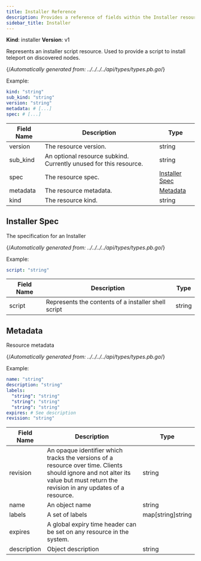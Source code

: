 ```yaml
---
title: Installer Reference
description: Provides a reference of fields within the Installer resource, which you can manage with tctl.
sidebar_title: Installer
---
```


**Kind**: installer
**Version**: v1

Represents an installer script resource. Used to provide a script to install teleport on discovered nodes.

{/*Automatically generated from: ../../../../api/types/types.pb.go*/}

Example:

```yaml
kind: "string"
sub_kind: "string"
version: "string"
metadata: # [...]
spec: # [...]
```
|Field Name|Description|Type|
|---|---|---|
|version|The resource version.|string|
|sub_kind|An optional resource subkind. Currently unused for this resource.|string|
|spec|The resource spec.|[Installer Spec](#installer-spec)|
|metadata|The resource metadata.|[Metadata](#metadata)|
|kind|The resource kind.|string|

## Installer Spec

The specification for an Installer

{/*Automatically generated from: ../../../../api/types/types.pb.go*/}

Example:

```yaml
script: "string"
```

|Field Name|Description|Type|
|---|---|---|
|script|Represents the contents of a installer shell script|string|

## Metadata

Resource metadata

{/*Automatically generated from: ../../../../api/types/types.pb.go*/}

Example:

```yaml
name: "string"
description: "string"
labels: 
  "string": "string"
  "string": "string"
  "string": "string"
expires: # See description
revision: "string"
```

|Field Name|Description|Type|
|---|---|---|
|revision|An opaque identifier which tracks the versions of a resource over time. Clients should ignore and not alter its value but must return the revision in any updates of a resource.|string|
|name|An object name|string|
|labels|A set of labels|map[string]string|
|expires|A global expiry time header can be set on any resource in the system.||
|description|Object description|string|

